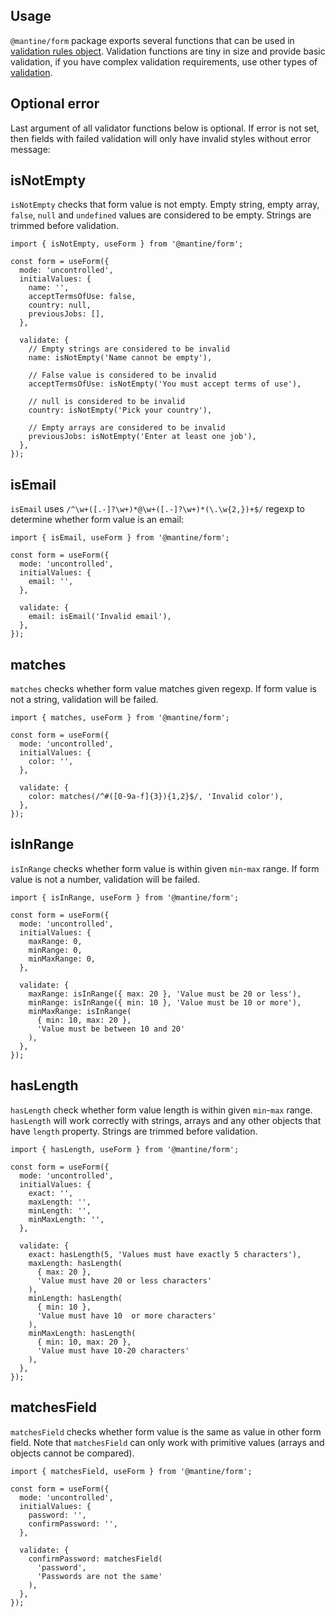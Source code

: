

## Usage

`@mantine/form` package exports several functions that can be used in [validation rules object](/form/validation/#validation-with-rules-object).
Validation functions are tiny in size and provide basic validation, if you have complex validation requirements, use other types of [validation](/form/validation/).

<Demo data={FormDemos.validators} />

## Optional error

Last argument of all validator functions below is optional. If error is not set, then fields with failed validation will
only have invalid styles without error message:

<Demo data={FormDemos.validatorsEmpty} />

## isNotEmpty

`isNotEmpty` checks that form value is not empty. Empty string, empty array, `false`, `null` and `undefined`
values are considered to be empty. Strings are trimmed before validation.

```tsx
import { isNotEmpty, useForm } from '@mantine/form';

const form = useForm({
  mode: 'uncontrolled',
  initialValues: {
    name: '',
    acceptTermsOfUse: false,
    country: null,
    previousJobs: [],
  },

  validate: {
    // Empty strings are considered to be invalid
    name: isNotEmpty('Name cannot be empty'),

    // False value is considered to be invalid
    acceptTermsOfUse: isNotEmpty('You must accept terms of use'),

    // null is considered to be invalid
    country: isNotEmpty('Pick your country'),

    // Empty arrays are considered to be invalid
    previousJobs: isNotEmpty('Enter at least one job'),
  },
});
```

## isEmail

`isEmail` uses `/^\w+([.-]?\w+)*@\w+([.-]?\w+)*(\.\w{2,})+$/` regexp to determine whether form value is an email:

```tsx
import { isEmail, useForm } from '@mantine/form';

const form = useForm({
  mode: 'uncontrolled',
  initialValues: {
    email: '',
  },

  validate: {
    email: isEmail('Invalid email'),
  },
});
```

## matches

`matches` checks whether form value matches given regexp. If form value is not a string, validation will be failed.

```tsx
import { matches, useForm } from '@mantine/form';

const form = useForm({
  mode: 'uncontrolled',
  initialValues: {
    color: '',
  },

  validate: {
    color: matches(/^#([0-9a-f]{3}){1,2}$/, 'Invalid color'),
  },
});
```

## isInRange

`isInRange` checks whether form value is within given `min`-`max` range. If form value is not a number, validation will be failed.

```tsx
import { isInRange, useForm } from '@mantine/form';

const form = useForm({
  mode: 'uncontrolled',
  initialValues: {
    maxRange: 0,
    minRange: 0,
    minMaxRange: 0,
  },

  validate: {
    maxRange: isInRange({ max: 20 }, 'Value must be 20 or less'),
    minRange: isInRange({ min: 10 }, 'Value must be 10 or more'),
    minMaxRange: isInRange(
      { min: 10, max: 20 },
      'Value must be between 10 and 20'
    ),
  },
});
```

## hasLength

`hasLength` check whether form value length is within given `min`-`max` range.
`hasLength` will work correctly with strings, arrays and any other objects that have `length` property.
Strings are trimmed before validation.

```tsx
import { hasLength, useForm } from '@mantine/form';

const form = useForm({
  mode: 'uncontrolled',
  initialValues: {
    exact: '',
    maxLength: '',
    minLength: '',
    minMaxLength: '',
  },

  validate: {
    exact: hasLength(5, 'Values must have exactly 5 characters'),
    maxLength: hasLength(
      { max: 20 },
      'Value must have 20 or less characters'
    ),
    minLength: hasLength(
      { min: 10 },
      'Value must have 10  or more characters'
    ),
    minMaxLength: hasLength(
      { min: 10, max: 20 },
      'Value must have 10-20 characters'
    ),
  },
});
```

## matchesField

`matchesField` checks whether form value is the same as value in other form field.
Note that `matchesField` can only work with primitive values (arrays and objects cannot be compared).

```tsx
import { matchesField, useForm } from '@mantine/form';

const form = useForm({
  mode: 'uncontrolled',
  initialValues: {
    password: '',
    confirmPassword: '',
  },

  validate: {
    confirmPassword: matchesField(
      'password',
      'Passwords are not the same'
    ),
  },
});
```
